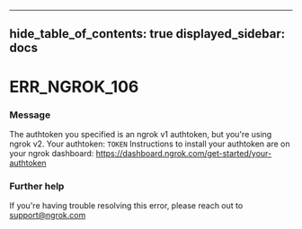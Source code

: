 

---
hide_table_of_contents: true
displayed_sidebar: docs
---


# ERR_NGROK_106

### Message
The authtoken you specified is an ngrok v1 authtoken, but you're using ngrok v2.
Your authtoken: `TOKEN`
Instructions to install your authtoken are on your ngrok dashboard:
https://dashboard.ngrok.com/get-started/your-authtoken

<ErrorDetails />



### Further help
If you're having trouble resolving this error, please reach out to [support@ngrok.com](mailto:support@ngrok.com?subject=Help%20with%20ERR_NGROK_106)

